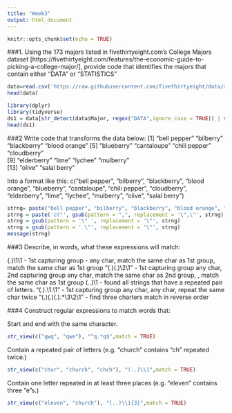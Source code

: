 ---
title: "Week3"
output: html_document
---

```{r setup, include=FALSE}
knitr::opts_chunk$set(echo = TRUE)
```

###1. 
Using the 173 majors listed in fivethirtyeight.com’s College Majors dataset [https://fivethirtyeight.com/features/the-economic-guide-to-picking-a-college-major/], provide code that identifies the majors that contain either "DATA" or "STATISTICS"
```{r}
data=read.csv('https://raw.githubusercontent.com/fivethirtyeight/data/master/college-majors/all-ages.csv',header=T)
head(data)
```
```{r}
library(dplyr)
library(tidyverse)
ds1 = data[str_detect(data$Major, regex("DATA",ignore_case = TRUE)) | str_detect(data$Major, regex("STATISTICS",ignore_case = TRUE)) ,]
head(ds1)
```
###2 
Write code that transforms the data below:
[1] "bell pepper"  "bilberry"     "blackberry"   "blood orange"
[5] "blueberry"    "cantaloupe"   "chili pepper" "cloudberry"  
[9] "elderberry"   "lime"         "lychee"       "mulberry"    
[13] "olive"        "salal berry"

Into a format like this:
c("bell pepper", "bilberry", "blackberry", "blood orange", "blueberry", "cantaloupe", "chili pepper", "cloudberry", "elderberry", "lime", "lychee", "mulberry", "olive", "salal berry")
```{r}
strng= paste("bell pepper", "bilberry", "blackberry", "blood orange", "blueberry", "cantaloupe", "chili pepper", "cloudberry", "elderberry", "lime", "lychee", "mulberry", "olive", "salal berry", sep=',')
strng = paste('c("', gsub(pattern = ",", replacement = '\",\"', strng), '")')
strng = gsub(pattern = '\" ', replacement = '\"', strng)
strng = gsub(pattern = ' \"', replacement = '\"', strng)
message(strng)
```
###3 
Describe, in words, what these expressions will match:

(.)\1\1 - 1st capturing group - any char, match the same char as 1st group, match the same char as 1st group 
"(.)(.)\\2\\1" - 1st capturing group any char, 2nd capturing group any char, match the same char as 2nd group, , match the same char as 1st group
(..)\1 - found all strings that have a repeated pair of letters.
"(.).\\1.\\1" - 1st capturing group any char, any char, repeat the same char twice
"(.)(.)(.).*\\3\\2\\1" - find three charters match in reverse order 

###4 
Construct regular expressions to match words that:

Start and end with the same character.
```{r}
str_view(c("qwq", "qwe"), "^q.*q$",match = TRUE)
```

Contain a repeated pair of letters (e.g. "church" contains "ch" repeated twice.)
```{r}
str_view(c("chur", "church", "chch"), "(..)\\1",match = TRUE)
```

Contain one letter repeated in at least three places (e.g. "eleven" contains three "e"s.)
```{r}
str_view(c("eleven", "church"), "(..)\\1{3}",match = TRUE)
```

